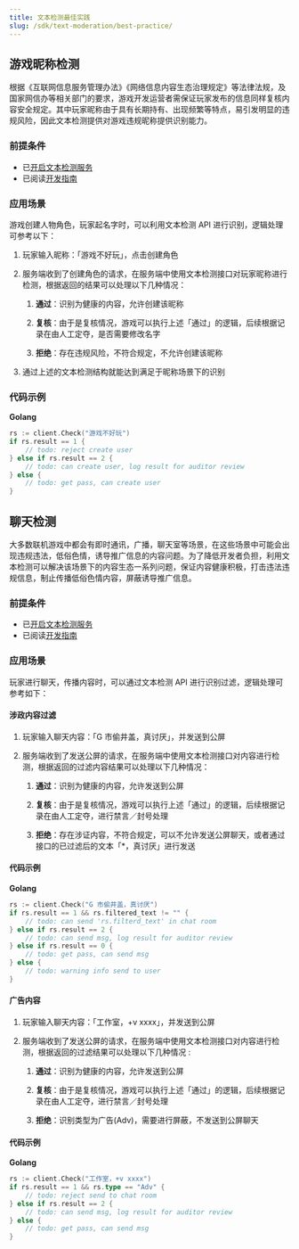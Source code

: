 ```yaml
---
title: 文本检测最佳实践
slug: /sdk/text-moderation/best-practice/
---
```


## 游戏昵称检测

根据《互联网信息服务管理办法》《网络信息内容生态治理规定》等法律法规，及国家网信办等相关部门的要求，游戏开发运营者需保证玩家发布的信息同样复核内容安全规定。其中玩家昵称由于具有长期持有、出现频繁等特点，易引发明显的违规风险，因此文本检测提供对游戏违规昵称提供识别能力。

### 前提条件

 - 已[开启文本检测服务](/sdk/text-moderation/features#开启文本检测服务)
 - 已阅读[开发指南](/sdk/text-moderation/guide/)

### 应用场景

游戏创建人物角色，玩家起名字时，可以利用文本检测 API 进行识别，逻辑处理可参考以下：

1. 玩家输入昵称：「游戏不好玩」，点击创建角色
2. 服务端收到了创建角色的请求，在服务端中使用文本检测接口对玩家昵称进行检测，根据返回的结果可以处理以下几种情况：

    1. **通过**：识别为健康的内容，允许创建该昵称

    2. **复核**：由于是复核情况，游戏可以执行上述「通过」的逻辑，后续根据记录在由人工定夺，是否需要修改名字

    3. **拒绝**：存在违规风险，不符合规定，不允许创建该昵称

3. 通过上述的文本检测结构就能达到满足于昵称场景下的识别


### 代码示例

**Golang**

``` go
rs := client.Check("游戏不好玩")
if rs.result == 1 {
    // todo: reject create user
} else if rs.result == 2 {
    // todo: can create user, log result for auditor review
} else {
    // todo: get pass, can create user
}
```


## 聊天检测

大多数联机游戏中都会有即时通讯，广播，聊天室等场景，在这些场景中可能会出现违规违法，低俗色情，诱导推广信息的内容问题。为了降低开发者负担，利用文本检测可以解决该场景下的内容生态一系列问题，保证内容健康积极，打击违法违规信息，制止传播低俗色情内容，屏蔽诱导推广信息。

### 前提条件

 - 已[开启文本检测服务](/sdk/text-moderation/features#开启文本检测服务)
 - 已阅读[开发指南](/sdk/text-moderation/guide/)

### 应用场景

玩家进行聊天，传播内容时，可以通过文本检测 API 进行识别过滤，逻辑处理可参考如下：

#### 涉政内容过滤
1. 玩家输入聊天内容：「G 市偷井盖，真讨厌」，并发送到公屏
2. 服务端收到了发送公屏的请求，在服务端中使用文本检测接口对内容进行检测，根据返回的过滤内容结果可以处理以下几种情况：

    1. **通过**：识别为健康的内容，允许发送到公屏

    2. **复核**：由于是复核情况，游戏可以执行上述「通过」的逻辑，后续根据记录在由人工定夺，进行禁言／封号处理

    3. **拒绝**：存在涉证内容，不符合规定，可以不允许发送公屏聊天，或者通过接口的已过滤后的文本「*，真讨厌」进行发送

#### 代码示例

**Golang**

``` go
rs := client.Check("G 市偷井盖，真讨厌")
if rs.result == 1 && rs.filtered_text != "" {
    // todo: can send 'rs.filterd_text' in chat room
} else if rs.result == 2 {
    // todo: can send msg, log result for auditor review
} else if rs.result == 0 {
    // todo: get pass, can send msg
} else {
    // todo: warning info send to user
}
```

#### 广告内容

1. 玩家输入聊天内容：「工作室，+v xxxx」，并发送到公屏
2. 服务端收到了发送公屏的请求，在服务端中使用文本检测接口对内容进行检测，根据返回的过滤结果可以处理以下几种情况 :

    1. **通过**：识别为健康的内容，允许发送到公屏

    2. **复核**：由于是复核情况，游戏可以执行上述「通过」的逻辑，后续根据记录在由人工定夺，进行禁言／封号处理
    
    3. **拒绝**：识别类型为广告(Adv)，需要进行屏蔽，不发送到公屏聊天

#### 代码示例

**Golang**

``` go
rs := client.Check("工作室，+v xxxx")
if rs.result == 1 && rs.type == "Adv" {
    // todo: reject send to chat room
} else if rs.result == 2 {
    // todo: can send msg, log result for auditor review
} else {
    // todo: get pass, can send msg
}
```



